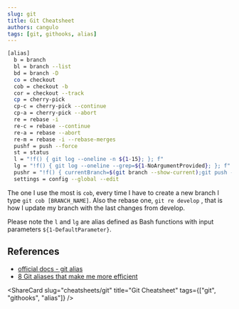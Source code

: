 ```yaml
---
slug: git
title: Git Cheatsheet
authors: cangulo
tags: [git, githooks, alias]
---
```



```bash
[alias]
  b = branch
  bl = branch --list
  bd = branch -D
  co = checkout
  cob = checkout -b
  cor = checkout --track
  cp = cherry-pick
  cp-c = cherry-pick --continue
  cp-a = cherry-pick --abort
  re = rebase -i
  re-c = rebase --continue
  re-a = rebase --abort
  re-m = rebase -i --rebase-merges
  pushf = push --force
  st = status
  l = "!f() { git log --oneline -n ${1-15}; }; f"
  lg = "!f() { git log --oneline --grep=${1-NoArgumentProvided}; }; f"
  pushr = "!f() { currentBranch=$(git branch --show-current);git push --set-upstream origin $currentBranch; }; f"
  settings = config --global --edit
```

<Caption label="Check the file here" linkIsRelative={true} link="cheatsheets/git/git-alias"/>


The one I use the most is `cob`, every time I have to create a new branch I type `git cob [BRANCH_NAME]`. Also the rebase one, `git re develop` , that is how I update my branch with the last changes from develop.

Please note the `l` and `lg` are alias defined as Bash functions with input parameters `${1-DefaultParameter}`.


## References

* [official docs - git alias](https://git-scm.com/book/en/v2/Git-Basics-Git-Aliases)
* [8 Git aliases that make me more efficient](https://opensource.com/article/20/11/git-aliases)

<AboutMePostArea/>

<ShareCard 
  slug="cheatsheets/git" 
  title="Git Cheatsheet" 
  tags={["git", "githooks", "alias"]} />

<Comments
  slug="cheatsheets/git"  />